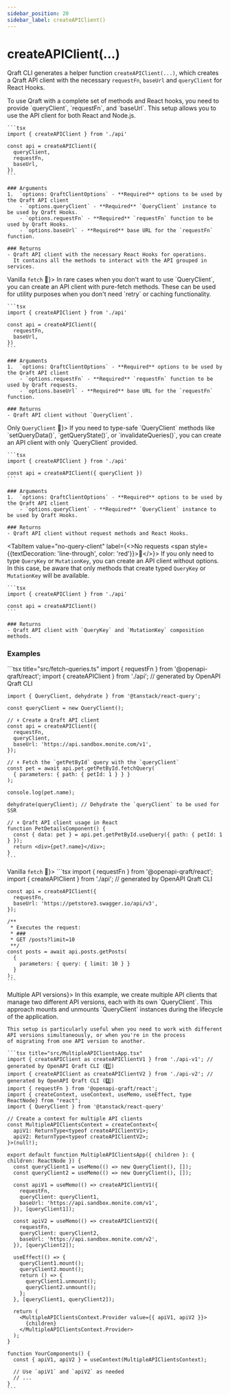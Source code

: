 ```yaml
---
sidebar_position: 20
sidebar_label: createAPIClient()
---
```



# createAPIClient(...)

Qraft CLI generates a helper function `createAPIClient(...)`, which creates a Qraft API client with
the necessary `requestFn`, `baseUrl` and `queryClient` for React Hooks.

<Tabs>
  <TabItem value="query-client" label="Full Power 🔋" default>
    To use Qraft with a complete set of methods and React hooks, you need to provide `queryClient`,
    `requestFn`, and `baseUrl`. This setup allows you to use the API client for both React and Node.js.

    ```tsx
    import { createAPIClient } from './api'

    const api = createAPIClient({
      queryClient,
      requestFn,
      baseUrl,
    })
    ```

    ### Arguments
    1.  `options: QraftClientOptions` - **Required** options to be used by the Qraft API client
        - `options.queryClient` - **Required** `QueryClient` instance to be used by Qraft Hooks.
        - `options.requestFn` - **Required** `requestFn` function to be used by Qraft Hooks.
        - `options.baseUrl` - **Required** base URL for the `requestFn` function.

    ### Returns
    - Qraft API client with the necessary React Hooks for operations.
      It contains all the methods to interact with the API grouped in services.
  </TabItem>
  <TabItem value="vanilla-client" label={<>Vanilla&nbsp;<span style={{verticalAlign: 'middle'}}><code>fetch</code> 🫛</span></>}>
    In rare cases when you don't want to use `QueryClient`, you can create an API client with pure-fetch methods.
    These can be used for utility purposes when you don't need `retry` or caching functionality.

    ```tsx
    import { createAPIClient } from './api'

    const api = createAPIClient({
      requestFn,
      baseUrl,
    })
    ```

    ### Arguments
    1.  `options: QraftClientOptions` - **Required** options to be used by the Qraft API client
        - `options.requestFn` - **Required** `requestFn` function to be used by Qraft requests.
        - `options.baseUrl` - **Required** base URL for the `requestFn` function.

    ### Returns
    - Qraft API client without `QueryClient`.
  </TabItem>
  <TabItem value="only-query-client" label={<>Only&nbsp;<span style={{verticalAlign: 'middle'}}><code>QueryClient</code>&nbsp;🔧</span></>}>
    If you need to type-safe `QueryClient` methods like `setQueryData()`, `getQueryState()`, or `invalidateQueries()`,
    you can create an API client with only `QueryClient` provided.

    ```tsx
    import { createAPIClient } from './api'

    const api = createAPIClient({ queryClient })
    ```

    ### Arguments
    1.  `options: QraftClientOptions` - **Required** options to be used by the Qraft API client
        - `options.queryClient` - **Required** `QueryClient` instance to be used by Qraft Hooks.

    ### Returns
    - Qraft API client without request methods and React Hooks.
  </TabItem>

  <TabItem value="no-query-client" label={<>No requests&nbsp;<span style={{textDecoration: 'line-through', color: 'red'}}>🛜</span></>}>
    If you only need to type `QueryKey` or `MutationKey`, you can create an API client without options.
    In this case, be aware that only methods that create typed `QueryKey` or `MutationKey` will be available.

    ```tsx
    import { createAPIClient } from './api'

    const api = createAPIClient()
    ```

    ### Returns
    - Qraft API client with `QueryKey` and `MutationKey` composition methods.
  </TabItem>
</Tabs>

### Examples

<Tabs>
  <TabItem value="query-client" label="Full Power 🔋" default>
    ```tsx title="src/fetch-queries.ts"
    import { requestFn } from '@openapi-qraft/react';
    import { createAPIClient } from './api'; // generated by OpenAPI Qraft CLI

    import { QueryClient, dehydrate } from '@tanstack/react-query';

    const queryClient = new QueryClient();

    // ⬇︎ Create a Qraft API client
    const api = createAPIClient({
      requestFn,
      queryClient,
      baseUrl: 'https://api.sandbox.monite.com/v1',
    });

    // ⬇︎ Fetch the `getPetById` query with the `queryClient`
    const pet = await api.pet.getPetById.fetchQuery(
      { parameters: { path: { petId: 1 } } }
    );

    console.log(pet.name);

    dehydrate(queryClient); // Dehydrate the `queryClient` to be used for SSR

    // ⬇︎ Qraft API client usage in React
    function PetDetailsComponent() {
      const { data: pet } = api.pet.getPetById.useQuery({ path: { petId: 1 } });
      return <div>{pet?.name}</div>;
    }
    ```
  </TabItem>
  <TabItem value="with-parameters" label={<>Vanilla&nbsp;<span style={{verticalAlign: 'middle'}}><code>fetch</code> 🫛</span></>}>
    ```tsx
    import { requestFn } from '@openapi-qraft/react';
    import { createAPIClient } from './api'; // generated by OpenAPI Qraft CLI

    const api = createAPIClient({
      requestFn,
      baseUrl: 'https://petstore3.swagger.io/api/v3',
    });

    /**
     * Executes the request:
     * ###
     * GET /posts?limit=10
     **/
    const posts = await api.posts.getPosts(
      {
        parameters: { query: { limit: 10 } }
      }
    );
    ```
  </TabItem>
  <TabItem value="multiple-api-versions" label={<span style={{verticalAlign: 'middle'}}>Multiple API versions</span>}>
    In this example, we create multiple API clients that manage two different API versions, each with its own `QueryClient`.
    This approach mounts and unmounts `QueryClient` instances during the lifecycle of the application.

    This setup is particularly useful when you need to work with different API versions simultaneously, or when you're in the process
    of migrating from one API version to another.

    ```tsx title="src/MultipleAPIClientsApp.tsx"
    import { createAPIClient as createAPIClientV1 } from './api-v1'; // generated by OpenAPI Qraft CLI (1️⃣)
    import { createAPIClient as createAPIClientV2 } from './api-v2'; // generated by OpenAPI Qraft CLI (2️⃣)
    import { requestFn } from '@openapi-qraft/react';
    import { createContext, useContext, useMemo, useEffect, type ReactNode} from "react";
    import { QueryClient } from '@tanstack/react-query'

    // Create a context for multiple API clients
    const MultipleAPIClientsContext = createContext<{
      apiV1: ReturnType<typeof createAPIClientV1>;
      apiV2: ReturnType<typeof createAPIClientV2>;
    }>(null!);

    export default function MultipleAPIClientsApp({ children }: { children: ReactNode }) {
      const queryClient1 = useMemo(() => new QueryClient(), []);
      const queryClient2 = useMemo(() => new QueryClient(), []);

      const apiV1 = useMemo(() => createAPIClientV1({
        requestFn,
        queryClient: queryClient1,
        baseUrl: 'https://api.sandbox.monite.com/v1',
      }), [queryClient1]);

      const apiV2 = useMemo(() => createAPIClientV2({
        requestFn,
        queryClient: queryClient2,
        baseUrl: 'https://api.sandbox.monite.com/v2',
      }), [queryClient2]);

      useEffect(() => {
        queryClient1.mount();
        queryClient2.mount();
        return () => {
          queryClient1.unmount();
          queryClient2.unmount();
        };
      }, [queryClient1, queryClient2]);

      return (
        <MultipleAPIClientsContext.Provider value={{ apiV1, apiV2 }}>
          {children}
        </MultipleAPIClientsContext.Provider>
      );
    }

    function YourComponents() {
      const { apiV1, apiV2 } = useContext(MultipleAPIClientsContext);

      // Use `apiV1` and `apiV2` as needed
      // ...
    }
    ```
  </TabItem>
</Tabs>
